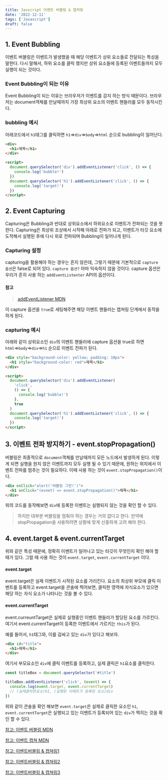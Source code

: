 ```yaml
---
title: Javscript 이벤트 버블링 & 캡처링
date: '2022-12-11'
tags: ['Javascript']
draft: false
---
```


## 1. Event Bubbling

이벤트 버블링은 이벤트가 발생했을 때 해당 이벤트가 상위 요소들로 전달되는 특성을 말한다. 다시 말해서, 하위 요소를 클릭 했지만 상위 요소들에 등록된 이벤트들까지 모두 실행이 되는 것이다.

### Event Bubbling이 되는 이유

Event Bubbling이 되는 이유는 브라우저가 이벤트를 감지 하는 방식 때문이다. 브라우저는 document객체를 만날때까지 가장 최상위 요소의 이벤트 핸들러를 모두 동작시킨다.

### bubbling 예시

아래코드에서 `h1`태그를 클릭하면 `h1`=>`div`=>`body`=>`html` 순으로 bubbling이 일어난다.

```html
<div>
  <h1>제목</h1>
</div>

<script>
  document.querySelector('div').addEventListener('click', () => {
    console.log('bubble!')
  })
  document.querySelector('h1').addEventListener('click', () => {
    console.log('target!')
  })
</script>
```

## 2. Event Capturing

Capturing은 Bubbling과 반대로 상위요소에서 하위요소로 이벤트가 전파되는 것을 뜻한다. Capturing은 최상위 조상에서 시작해 아래로 전파가 되고, 이벤트가 타깃 요소에 도착해서 실행된 후에 다시 위로 전파되며 Bubbling이 일어나게 된다.

### Capturing 설정

capturing을 활용해야 하는 경우는 흔지 않은데, 그렇기 때문에 기본적으로 `capture 옵션`은 false로 되어 있다. `capture 옵션?` 아마 익숙하지 않을 것이다. capture 옵션은 우리가 흔히 사용 하는 `addEventListenter` API의 옵션이다.

#### 참고

> [addEventListener MDN](https://developer.mozilla.org/en-US/docs/Web/API/EventTarget/addEventListener)

이 capture 옵션을 `true`로 세팅해주면 해당 이벤트 핸들러는 캡쳐링 단계에서 동작을 하게 된다.

### capturing 예시

아래와 같이 상위요소인 `div`의 이벤트 핸들러에 capture 옵션을 true로 하면 `html`=>`body`=>`div`=>`h1` 순으로 이벤트 전파가 된다.

```html
<div style="background-color: yellow; padding: 10px">
  <h1 style="background-color: red">제목</h1>
</div>

<script>
  document.querySelector('div').addEventListener(
    'click',
    () => {
      console.log('bubble!')
    },
    true
  )
  document.querySelector('h1').addEventListener('click', () => {
    console.log('target!')
  })
</script>
```

## 3. 이벤트 전파 방지하기 - event.stopPropagation()

버블링은 최종적으로 `document`객체를 만날때까지 모든 노드에서 발생하게 된다. 이렇게 되면 실행을 원치 않은 이벤트까지 모두 실행 될 수 있기 때문에, 원하는 위치에서 이벤트 전파를 멈추는 것이 필요하다. 이때 사용 하는 것이 `event.stopPropagation()`이다.

```html
<div onClick="alert('버블링 그만!')">
  <h1 onClick="(evnet) => event.stopPropagation()">제목</h1>
</div>
```

위의 코드를 동작해보면 `div`에 등록한 이벤트는 실행되지 않는 것을 확인 할 수 있다.

> 하지만 대부분 버블링을 멈춰야 하는 경우는 거의 없다고 한다. 만약에 stopPropagation을 사용하려면 상황에 맞게 신중하게 고려 해야 한다.

## 4. event.target & event.currentTarget

위와 같은 특성 때문에, 정확히 이벤트가 일어나고 있는 타깃이 무엇인지 확인 해야 할 때가 있다. 그럴 때 사용 하는 것이 `event.target`, `event.currentTarget` 이다.

#### event.target

event.target은 실제 이벤트가 시작된 요소를 가리킨다. 요소의 최상위 부모에 클릭 이벤트를 등록하고 event.target을 콘솔에 찍어보면, 클릭한 영역에 자식요소가 있으면 해당 하는 자식 요소가 나타나는 것을 볼 수 있다.

#### event.currentTarget

event.curreuntTarget은 실제로 실행중인 이벤트 핸들러가 할당된 요소를 가르킨다. 여기서 event.currentTarget이 등록한 이벤트에서 가르키는 `this`가 된다.

예를 들어서, `h1`태그와, 이를 감싸고 있는 `div`가 있다고 해보자.

```html
<div id="title">
  <h1>제목</h1>
</div>
```

여기서 부모요소인 `div`에 클릭 이벤트를 등록하고, 실제 클릭은 `h1`요소를 클릭한다.

```javascript
const titleBox = document.querySelector('#title')

titleBox.addEventListener('click', (event) => {
  console.log(event.target, event.currentTarget)
  // (실제클릭한요소)h1, (실행된 이베트가 등록된 요소)div
})
```

위와 같이 콘솔을 확인 해보면 `event.target`은 실제로 클릭한 요소인 `h1`, `event.currentTarget`은 실행되고 있는 이벤트가 등록되어 있는 `div`가 찍히는 것을 확인 할 수 있다.

[참고: 이벤트 버블링 MDN](https://developer.mozilla.org/en-US/docs/Web/API/Event/bubbles)

[참고: 이벤트 캡쳐 MDN](https://developer.mozilla.org/ko/docs/Web/API/EventTarget/addEventListener)

[참고: 이벤트버블링 & 캡쳐링1](https://joshua1988.github.io/web-development/javascript/event-propagation-delegation/)

[참고: 이벤트버블링 & 캡쳐링2](http://daplus.net/javascript-addeventlistener%EC%97%90%EC%84%9C-usecapture-%EB%A7%A4%EA%B0%9C-%EB%B3%80%EC%88%98%EB%A5%BC-%EC%9D%B4%ED%95%B4%ED%95%A0-%EC%88%98-%EC%97%86%EC%8A%B5%EB%8B%88%EB%8B%A4/)

[참고: 이벤트버블링 & 캡쳐링3](https://ko.javascript.info/bubbling-and-capturing)
